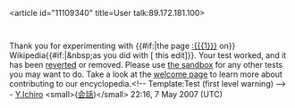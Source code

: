 <article id="11109340" title=User talk:89.172.181.100>
	<talkpage id="11109340" title="User talk:89.172.181.100">
Thank you for experimenting with {{#if:{{{1|}}}|the page [[:{{{1}}}]] on}} Wikipedia{{#if:{{{diff|}}}|&amp;nbsp;as you did with [{{{diff}}} this edit]}}. Your test worked, and it has been [[Help:Reverting|reverted]] or removed. Please use [[Wikipedia:Sandbox|the sandbox]] for any other tests you may want to do. Take a look at the [[Wikipedia:Introduction|welcome page]] to learn more about contributing to our encyclopedia.&lt;!-- Template:Test (first level warning) --&gt; - [[User:Yamamoto_Ichiro|Y.Ichiro]] &lt;small&gt;([[User talk:Yamamoto Ichiro|会話]])&lt;/small&gt; 22:16, 7 May 2007 (UTC)
	</talkpage>
</article>